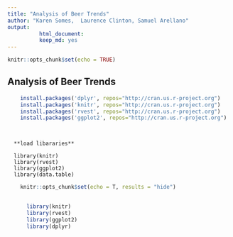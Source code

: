 ---
title: "Analysis of Beer Trends"
author: "Karen Somes,  Laurence Clinton, Samuel Arellano"
output:   
          html_document:
          keep_md: yes
---
```{r setup, include=FALSE}
knitr::opts_chunk$set(echo = TRUE)
```


## Analysis of Beer Trends

<!-- install packages -->
```{r echo=FALSE, include=FALSE}

    install.packages('dplyr', repos="http://cran.us.r-project.org")
    install.packages('knitr', repos="http://cran.us.r-project.org")
    install.packages('rvest', repos="http://cran.us.r-project.org")
    install.packages('ggplot2', repos="http://cran.us.r-project.org")

    
```
      **load libararies**
      
      library(knitr)
      library(rvest)
      library(ggplot2)
      library(data.table)

```{r echo=TRUE, include=FALSE}
    knitr::opts_chunk$set(echo = T, results = "hide")

      
      library(knitr)
      library(rvest)
      library(ggplot2)
      library(dplyr)

```


### 